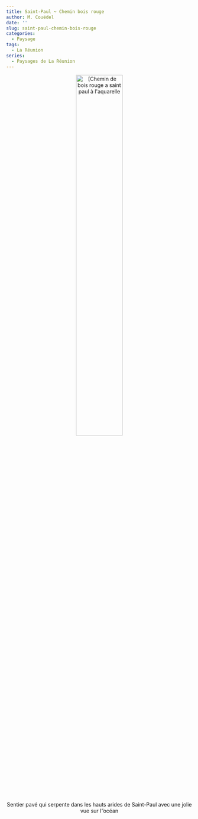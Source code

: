```yaml
---
title: Saint-Paul ~ Chemin bois rouge
author: M. Couëdel
date: ''
slug: saint-paul-chemin-bois-rouge
categories:
  - Paysage
tags:
  - La Réunion
series:
  - Paysages de La Réunion
---
```

<center>
<img alt="[Chemin de bois rouge a saint paul à l'aquarelle" src="reunion-bois-rouge-featured-image.jpg" width=50%> 

Sentier pavé qui serpente dans les hauts arides de Saint-Paul avec une jolie vue sur l"océan
 
</center>